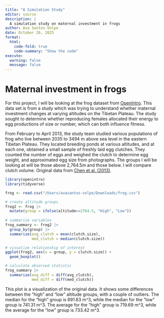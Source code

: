 ```yaml
---
title: "A Simulation Study"
editor: source
description: |
  A simulation study on maternal investment in frogs
author: Ava Santos-Volpe
date: October 26, 2025
format: 
  html:
    code-fold: true
    code-summary: "Show the code"
execute:
  warning: false
  message: false
---
```


# Maternal investment in frogs

For this project, I will be looking at the frog dataset from [OpenIntro](https://www.openintro.org/data/index.php?data=frog). This data set is from a study which was trying to understand whether maternal investment changes at varying altitudes on the Tibetan Plateau. The study sought to determine whether reproducing females allocated their energy to egg productions of size or number, which can both influence fitness. 

From February to April 2013, the study team studied various populations of frog who live between 2035 to 3494 m above sea level in the eastern Tibetan Plateau. They located breeding ponds at various altitudes, and at each one, obtained a small sample of freshly laid egg clutches. They counted the number of eggs and weighed the clutch to determine egg weight, and approximated egg size from photographs. The groups I will be looking at will be those above 2,764.5m and those below. I will compare clutch volume. Original data from [Chen et al. (2013)](https://pubmed.ncbi.nlm.nih.gov/24200096/).

```r
library(openintro)
library(tidyverse)

frog <- read.csv("/Users/avasantos-volpe/Downloads/frog.csv")
```





```r
# create altitude groups
frog2 <- frog |>
  mutate(group = ifelse(altitude>=2764.5, "High", "Low"))
  
# summarize variables
frog_summary <- frog2 |>
  group_by(group) |>
  summarize(avg_clutch = mean(clutch.size),
            med_clutch = median(clutch.size))

# visualize relationship of interest
ggplot(frog2, aes(x = group, y = clutch.size)) +
  geom_boxplot()

# calculate observed statistic
frog_summary |>
  summarize(avg_diff = diff(avg_clutch),
            med_diff = diff(med_clutch))
```
This plot is a visualization of the original data. It shows some differences between the "high" and "low" altitude groups, with a couple of outliers. The median for the "high" group is 691.83 m^3, while the median for the "low" group is 741.31 m^3. The average for the "high" group is 719.69 m^3, while the average for the "low" group is 733.42 m^3.

```r

```



